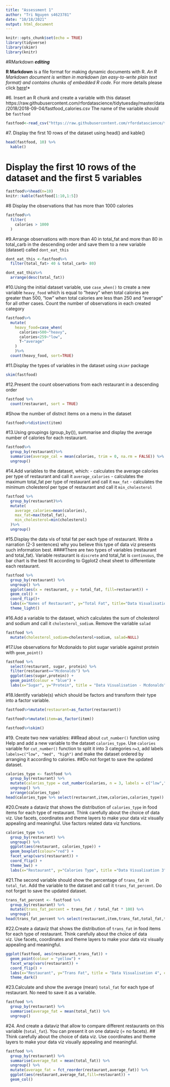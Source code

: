 ```yaml
---
title: "Assessment 1"
author: "Tri Nguyen s4623781"
date: "10/18/2021"
output: html_document
---
```


```r
knitr::opts_chunk$set(echo = TRUE)
library(tidyverse)
library(skimr)
library(knitr)
```

#RMarkdown **_editing_**

**R Markdown** is a file format for making dynamic documents with R. *An R Markdown document is written in markdown (an easy-to-write plain text format) and contains chunks of embedded R code. 
*For more details please click [here](https://rmarkdown.rstudio.com/lesson-8.html)!*

#6. Insert an R chunk and create a variable with this dataset
https://raw.githubusercontent.com/rfordatascience/tidytuesday/master/data/2018/2018-09-04/fastfood_calories.csv
The name of the variable should be `fastfood`

```r
fastfood<-read_csv("https://raw.githubusercontent.com/rfordatascience/tidytuesday/master/data/2018/2018-09-04/fastfood_calories.csv")
```

#7. Display the first 10 rows of the dataset using head() and kable()

```r
head(fastfood, 10) %>% 
  kable()
```

# Display the first 10 rows of the dataset and the first 5 variables

```r
fastfood%>%head(n=10)
knitr::kable(fastfood[1:10,1:5])
```

#8 Display the observations that has more than 1000 calories

```r
fastfood%>%
  filter(
    calories > 1000  
  )
```

#9.Arrange observations with more than 40 in total_fat and more than 80 in total_carb in the descending order and save them to a new variable (dataset) called `dont_eat_this` 

```r
dont_eat_this <-fastfood%>% 
  filter(total_fat> 40 & total_carb> 80)

dont_eat_this%>%
  arrange(desc(total_fat))
```


#10.Using the initial dataset variable, use `case_when()` to create a new variable `heavy_food` which is equal to "heavy" when total calories are greater than 500, "low" when total calories are less than 250 and "average" for all other cases. Count the number of observations in each created category

```r
fastfood%>%
  mutate(
    heavy_food=case_when(
      calories>500~"heavy",
      calories<259~"low",
      T~"average"
    )
    )%>%
  count(heavy_food, sort=TRUE)
```

#11.Display the types of variables in the dataset using `skimr` package 

```r
skim(fastfood)
```

#12.Present the count observations from each restaurant in a descending order

```r
fastfood %>%
  count(restaurant, sort = TRUE)
```

#Show the number of distnct items on a menu in the dataset

```r
fastfood%>%distinct(item)
```

#13.Using groupings (group_by()), summarise and display the average number of calories for each restaurant.

```r
fastfood%>%
  group_by(restaurant)%>%
  summarise(average_cal = mean(calories, trim = 0, na.rm = FALSE)) %>% 
  ungroup()
```

#14.Add variables to the dataset, which:
-  calculates the average calories per type of restaurant and call it `average_calories` 
-  calculates the maximum total_fat per type of restaurant and call it `max_fat` 
-  calculates the minimum cholesterol per type of restaurant and call it `min_cholesterol`  

```r
fastfood %>% 
  group_by(restaurant)%>%
  mutate(
    average_calories=mean(calories),
    max_fat=max(total_fat),
    min_cholesterol=min(cholesterol)
  )%>% 
  ungroup()
```

#15.Display the data vis of total fat per each type of restaurant. Write a narration (2-3 sentences) why you believe this type of data viz presents such information best. 
####There are two types of variables (restaurant and total_fat). Variable restaurant is `discrete` and total_fat is `continuous`, the bar chart is the best fit according to Ggplot2 cheat sheet to differentiate each restaurant.
```r
fastfood %>% 
  group_by(restaurant) %>% 
  ungroup() %>% 
  ggplot(aes(x = restaurant, y = total_fat, fill=restaurant)) +
  geom_col() +
  coord_flip()+
  labs(x="Names of Restaurant", y="Total Fat", title="Data Visualisation", caption = "Image 1:Bar Graph")+
  theme_light()
```

#16.Add a variable to the dataset, which calculates the sum of cholesterol and sodium and call it `cholesterol_sodium`. Remove the variable `salad`

```r
fastfood %>% 
  mutate(cholesterol_sodium=cholesterol+sodium, salad=NULL) 
```

#17.Use observations for Mcdonalds to plot sugar variable against protein with `geom_point()` 

```r
fastfood %>% 
  select(restaurant, sugar, protein) %>% 
  filter(restaurant=="Mcdonalds") %>% 
  ggplot(aes(sugar,protein)) +
  geom_point(colour = "blue") +
  labs(x="Sugar", y="Protein", title = "Data Visualisation - Mcdonalds", caption = "Image 2:Point Graph")
```

#18.Identify variable(s) which should be factors and transform their type into a factor variable.

```r
fastfood%>%mutate(restaurant=as_factor(restaurant))

fastfood%>%mutate(item=as_factor(item))

fastfood%>%skim()
```

#19. Create two new variables:
##Read about `cut_number()` function using Help and add a new variable to the dataset `calories_type`. Use `calories` variable for `cut_number()` function to split it into 3 categories `n=3`, add labels `labels=c("low", "med", "high")` and make the dataset ordered by arranging it according to calories. 
##Do not forget to save the updated dataset. 

```r
calories_type <- fastfood %>% 
  group_by(restaurant) %>% 
  mutate(calories_type = cut_number(calories, n = 3, labels = c("low","med","high"))) %>% 
  ungroup() %>% 
  arrange(calories_type)
head(calories_type %>% select(restaurant,item,calories,calories_type))
```

#20.Create a dataviz that shows the distribution of `calories_type` in food items for each type of restaurant. Think carefully about the choice of data viz. Use facets, coordinates and theme layers to make your data viz visually appealing and meaningful. Use factors related data viz functions.

```r
calories_type %>% 
  group_by(restaurant) %>% 
  ungroup() %>% 
  ggplot(aes(restaurant, calories_type)) +
  geom_boxplot(colour="red") +
  facet_wrap(vars(restaurant)) +
  coord_flip() +
  theme_bw() +
  labs(x="Restaurant", y="Calories Type", title ="Data Visualisation 3", caption = "Image 3:Plot Graph")
```

#21.The second variable should show the percentage of `trans_fat` in `total_fat`. Add the variable to the dataset and call it `trans_fat_percent`. Do not forget to save the updated dataset.

```r
trans_fat_percent <- fastfood %>% 
  group_by(restaurant) %>% 
  mutate(trans_fat_percent = trans_fat / total_fat * 100) %>% 
  ungroup()
head(trans_fat_percent %>% select(restaurant,item,trans_fat,total_fat,trans_fat_percent))
```
#22.Create a dataviz that shows the distribution of `trans_fat` in food items for each type of restaurant. Think carefully about the choice of data viz. Use facets, coordinates and theme layers to make your data viz visually appealing and meaningful.

```r
ggplot(fastfood, aes(restaurant,trans_fat)) +
  geom_point(colour = "yellow") +
  facet_wrap(vars(restaurant)) +
  coord_flip() +
  labs(x="Restaurant", y="Trans Fat", title = "Data Visualisation 4", caption = "Image 4:Point Graph") +
  theme_dark()
```

#23.Calculate and show the average (mean) `total_fat` for each type of restaurant. No need to save it as a variable.

```r
fastfood %>% 
  group_by(restaurant) %>% 
  summarise(average_fat = mean(total_fat)) %>% 
  ungroup()
```

#24. And create a dataviz that allow to compare different restaurants on this variable (`total_fat`). You can present it on one dataviz (= no facets). 
## Think carefully about the choice of data viz. Use coordinates and theme layers to make your data viz visually appealing and meaningful. 

```r
fastfood %>% 
  group_by(restaurant) %>% 
  summarise(average_fat = mean(total_fat)) %>% 
  ungroup() %>% 
  mutate(average_fat = fct_reorder(restaurant,average_fat)) %>% 
  ggplot(aes(restaurant,average_fat,fill=restaurant)) +
  geom_col()
```

